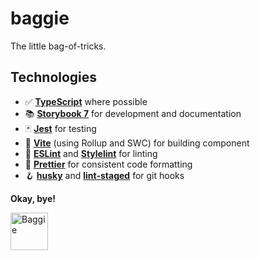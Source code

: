 
<Meta title="Overview/Introduction" />

# baggie

The little bag-of-tricks.

## Technologies

- ✅ **[TypeScript](https://www.typescriptlang.org/)** where possible
- 📚 **[Storybook 7](https://storybook.js.org/)** for development and documentation
- 🃏 **[Jest](https://jestjs.io/)** for testing
- 👷 **[Vite](https://vitejs.dev/)** (using Rollup and SWC) for building component
- 🧹 **[ESLint](https://eslint.org/)** and **[Stylelint](https://stylelint.io/)** for linting
- 📐 **[Prettier](https://prettier.io/)** for consistent code formatting
- 🪝 **[husky](https://typicode.github.io/husky/)** and **[lint-staged](https://github.com/okonet/lint-staged)** for git hooks

**Okay, bye!**

<img src="./baggie.svg" alt="Baggie" width="60" />
